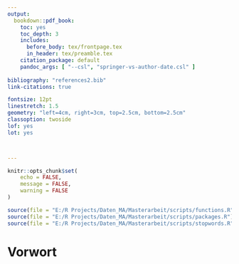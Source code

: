 ```yaml
---
output:
  bookdown::pdf_book:
    toc: yes
    toc_depth: 3
    includes:
      before_body: tex/frontpage.tex
      in_header: tex/preamble.tex
    citation_package: default
    pandoc_args: [ "--csl", "springer-vs-author-date.csl" ]
    
bibliography: "references2.bib"
link-citations: true

fontsize: 12pt
linestretch: 1.5
geometry: "left=4cm, right=3cm, top=2.5cm, bottom=2.5cm"
classoption: twoside
lof: yes
lot: yes



---
```

```r
knitr::opts_chunk$set(
	echo = FALSE,
	message = FALSE,
	warning = FALSE
)
```

```r

source(file = "E:/R Projects/Daten_MA/Masterarbeit/scripts/functions.R")
source(file = "E:/R Projects/Daten_MA/Masterarbeit/scripts/packages.R")
source(file = "E:/R Projects/Daten_MA/Masterarbeit/scripts/stopwords.R")
```

\newpage

# Vorwort {-}



\newpage